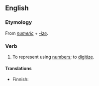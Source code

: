 ==English==

===Etymology===
From ''[[numeric]]'' + ''[[-ize]]''.

===Verb===
{{en-verb|numericiz|ing}}

# {{context|rare|lang=en}} To represent using [[number]]s; to [[digitize]].

====Translations====
{{trans-top|represent using numbers}}
* Finnish: {{t-|fi|numeeristaa}}
{{trans-mid}}
{{trans-bottom}}